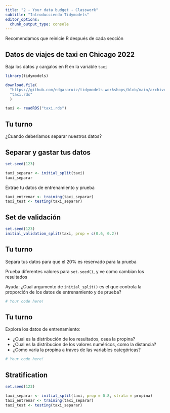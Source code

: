 ```yaml
---
title: "2 - Your data budget - Classwork"
subtitle: "Introducciendo Tidymodels"
editor_options: 
  chunk_output_type: console
---
```


Recomendamos que reinicie R después de cada sección

## Datos de viajes de taxi en Chicago 2022

Baja los datos y cargalos en R en la variable `taxi`

```r
library(tidymodels)

download.file(
  "https://github.com/edgararuiz/tidymodels-workshops/blob/main/archive/2024-03-conectaR-spanish/taxi.rds",
  "taxi.rds"
  )

taxi <- readRDS("taxi.rds")
```

## Tu turno

¿Cuando deberiamos separar nuestros datos?

## Separar y gastar tus datos

```r
set.seed(123)

taxi_separar <- initial_split(taxi)
taxi_separar
```

Extrae tu datos de entrenamiento y prueba

```r
taxi_entrenar <- training(taxi_separar)
taxi_test <- testing(taxi_separar)
```

## Set de validación

```r
set.seed(123)
initial_validation_split(taxi, prop = c(0.6, 0.2))
```

## Tu turno

Separa tus datos para que el 20% es reservado para la prueba

Prueba diferentes valores para `set.seed()`, y ve como cambian los resultados

Ayuda: ¿Cual argumento de `initial_split()` es el que controla la proporción de
los datos de entrenamiento y de prueba?

```r
# Your code here!

```

## Tu turno

Explora los datos de entrenamiento:

- ¿Cual es la distribución de los resultados, osea la propina?
- ¿Cual es la distribucion de los valores numéricos, como la distancia?
- ¿Como varia la propina a traves de las variables categóricas?

```r
# Your code here!

```

## Stratification

```r
set.seed(123)

taxi_separar <- initial_split(taxi, prop = 0.8, strata = propina)
taxi_entrenar <- training(taxi_separar)
taxi_test <- testing(taxi_separar)
```
